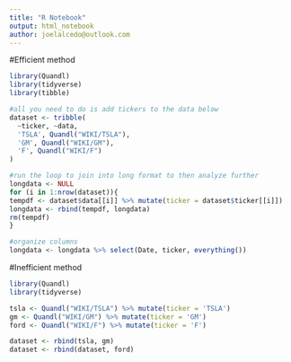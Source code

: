 ---
title: "R Notebook"
output: html_notebook
author: joelalcedo@outlook.com
---

#Efficient method
```{r}

library(Quandl)
library(tidyverse)
library(tibble)

#all you need to do is add tickers to the data below
dataset <- tribble(
  ~ticker, ~data,
  'TSLA', Quandl("WIKI/TSLA"),
  'GM', Quandl("WIKI/GM"),
  'F', Quandl("WIKI/F")
)

#run the loop to join into long format to then analyze further
longdata <- NULL
for (i in 1:nrow(dataset)){
tempdf <- dataset$data[[i]] %>% mutate(ticker = dataset$ticker[[i]])
longdata <- rbind(tempdf, longdata)
rm(tempdf)
}

#organize columns
longdata <- longdata %>% select(Date, ticker, everything())

```

#Inefficient method 
```{r}
library(Quandl)
library(tidyverse)

tsla <- Quandl("WIKI/TSLA") %>% mutate(ticker = 'TSLA')
gm <- Quandl("WIKI/GM") %>% mutate(ticker = 'GM')
ford <- Quandl("WIKI/F") %>% mutate(ticker = 'F')

dataset <- rbind(tsla, gm)
dataset <- rbind(dataset, ford)

```

